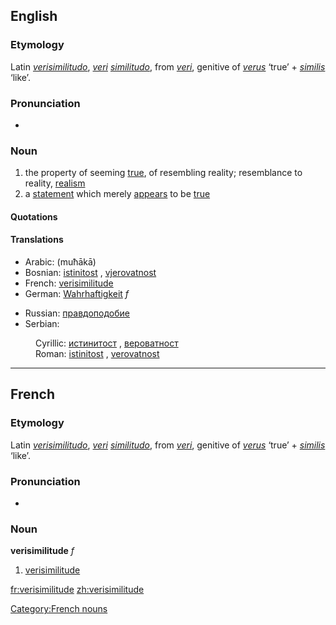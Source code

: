 ==English==

===Etymology===
Latin ''[[verisimilitudo]]'', ''[[veri]]'' ''[[similitudo]]'', from ''[[veri]]'', genitive of ''[[verus]]'' ‘true’ + ''[[similis]]'' ‘like’.

===Pronunciation===
* {{IPA|/vɛrɪsɪ'mɪlɪtju:d/}}

===Noun===
{{en-noun}}

# the property of seeming [[true]], of resembling reality; resemblance to reality, [[realism]]
# a [[statement]] which merely [[appear]]s to be [[true]]

====Quotations====
{{seeCites}}

====Translations====
{{top}}
*Arabic: {{ARchar|[[محاكاة]]}} (muħākā)
*Bosnian: [[istinitost#Bosnian|istinitost]] {{f}}, [[vjerovatnost#Bosnian|vjerovatnost]] {{f}}
*French: [[verisimilitude#French|verisimilitude]]
*German: [[Wahrhaftigkeit]] ''f''
{{mid}}
* Russian: [[правдоподобие]] {{n}}
*Serbian:
:Cyrillic: [[истинитост#Serbian|истинитост]] {{f}}, [[вероватност#Serbian|вероватност]] {{f}}
:Roman: [[istinitost#Serbian|istinitost]] {{f}}, [[verovatnost#Serbian|verovatnost]] {{f}}
{{bottom}}

----

==French==

===Etymology===
Latin ''[[verisimilitudo]]'', ''[[veri]]'' ''[[similitudo]]'', from ''[[veri]]'', genitive of ''[[verus]]'' ‘true’ + ''[[similis]]'' ‘like’.

===Pronunciation===
* {{IPA|/vɛʀisimilityd/}}

===Noun===
'''verisimilitude''' ''f''
# [[verisimilitude#English|verisimilitude]]

[[Category:French nouns]]

[[fr:verisimilitude]]
[[zh:verisimilitude]]